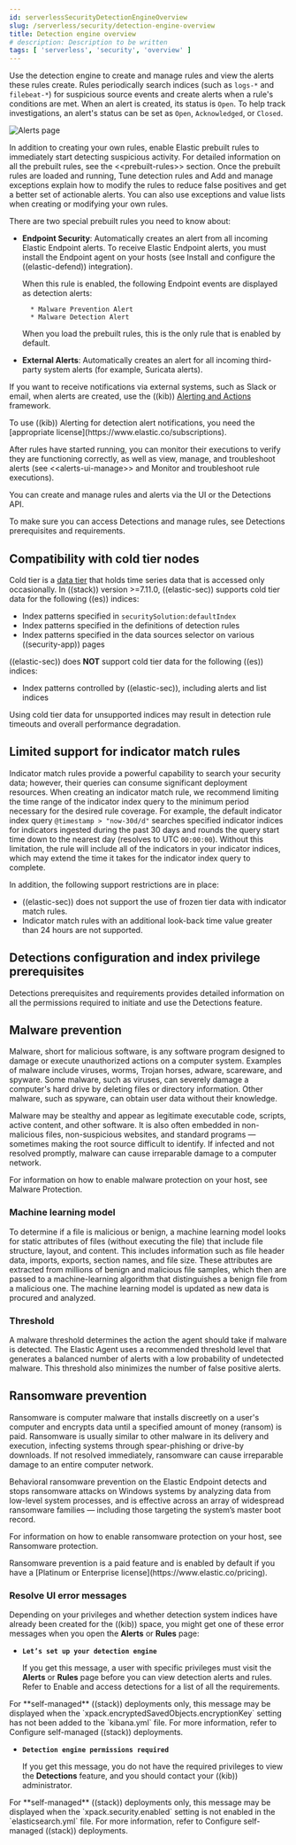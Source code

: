 ```yaml
---
id: serverlessSecurityDetectionEngineOverview
slug: /serverless/security/detection-engine-overview
title: Detection engine overview
# description: Description to be written
tags: [ 'serverless', 'security', 'overview' ]
---
```


<div id="detection-engine-overview"></div>

Use the detection engine to create and manage rules and view the alerts
these rules create. Rules periodically search indices (such as `logs-*` and
`filebeat-*`) for suspicious source events and create alerts when a rule's
conditions are met. When an alert is created, its status is `Open`. To help
track investigations, an alert's <DocLink id="enSecurityAlertsUiManage" section="change-an-alerts-status">status</DocLink> can be set as 
`Open`, `Acknowledged`, or `Closed`.

![Alerts page](../images/detection-engine-overview/-detections-alert-page.png)

In addition to creating <DocLink id="enSecurityRulesUiCreate">your own rules</DocLink>, enable
<DocLink id="enSecurityPrebuiltRulesManagement" section="install-and-enable-elastic-prebuilt-rules">Elastic prebuilt rules</DocLink> to immediately start detecting
suspicious activity. For detailed information on all the prebuilt rules, see the
\<\<prebuilt-rules>> section. Once the prebuilt rules are loaded and
running, <DocLink id="enSecurityTuningDetectionSignals">Tune detection rules</DocLink> and <DocLink id="enSecurityAddExceptions">Add and manage exceptions</DocLink> explain
how to modify the rules to reduce false positives and get a better set of
actionable alerts. You can also use exceptions and value lists when creating or
modifying your own rules.

There are two special prebuilt rules you need to know about:

* <DocLink id="enSecurityEndpointSecurity">**Endpoint Security**</DocLink>:
    Automatically creates an alert from all incoming Elastic Endpoint alerts. To
    receive Elastic Endpoint alerts, you must install the Endpoint agent on your
    hosts (see <DocLink id="enSecurityInstallEndpoint">Install and configure the ((elastic-defend)) integration</DocLink>).

    When this rule is enabled, the following Endpoint events are displayed as
    detection alerts:

        * Malware Prevention Alert
        * Malware Detection Alert

    <DocCallOut title="Note">
    When you load the prebuilt rules, this is the only rule that is enabled
    by default.
    </DocCallOut>

* <DocLink id="enSecurityExternalAlerts">**External Alerts**</DocLink>: Automatically creates an alert for
    all incoming third-party system alerts (for example, Suricata alerts).

If you want to receive notifications via external systems, such as Slack or
email, when alerts are created, use the ((kib))
[Alerting and Actions](((kibana-ref))/alerting-getting-started.html) framework.

<DocCallOut title="Note">
To use ((kib)) Alerting for detection alert notifications, you need the
[appropriate license](https://www.elastic.co/subscriptions).
</DocCallOut>

After rules have started running, you can monitor their executions to verify
they are functioning correctly, as well as view, manage, and troubleshoot
alerts (see \<\<alerts-ui-manage>> and <DocLink id="enSecurityAlertsUiMonitor">Monitor and troubleshoot rule executions</DocLink>).

You can create and manage rules and alerts via the UI or the
<DocLink id="enSecurityRuleApiOverview">Detections API</DocLink>.

<DocCallOut title="Important" color="warning">

To make sure you can access Detections and manage rules, see
<DocLink id="enSecurityDetectionsPermissionsSection">Detections prerequisites and requirements</DocLink>.

</DocCallOut>

<div id="cold-tier-detections"></div>

## Compatibility with cold tier nodes

Cold tier is a [data tier](((ref))/data-tiers.html) that holds time series data that is accessed only occasionally. In ((stack)) version >=7.11.0, ((elastic-sec)) supports cold tier data for the following ((es)) indices:

* Index patterns specified in `securitySolution:defaultIndex`
* Index patterns specified in the definitions of detection rules
* Index patterns specified in the data sources selector on various ((security-app)) pages

((elastic-sec)) does **NOT** support cold tier data for the following ((es)) indices:

* Index patterns controlled by ((elastic-sec)), including alerts and list indices

Using cold tier data for unsupported indices may result in detection rule timeouts and overall performance degradation.

<div id="support-indicator-rules"></div>

## Limited support for indicator match rules

Indicator match rules provide a powerful capability to search your security data; however, their queries can consume significant deployment resources. When creating an <DocLink id="enSecurityRulesUiCreate" section="create-an-indicator-match-rule">indicator match rule</DocLink>, we recommend limiting the time range of the indicator index query to the minimum period necessary for the desired rule coverage. For example, the default indicator index query `@timestamp > "now-30d/d"` searches specified indicator indices for indicators ingested during the past 30 days and rounds the query start time down to the nearest day (resolves to UTC `00:00:00`). Without this limitation, the rule will include all of the indicators in your indicator indices, which may extend the time it takes for the indicator index query to complete.

In addition, the following support restrictions are in place:

* ((elastic-sec)) does not support the use of frozen tier data with indicator match rules.
* Indicator match rules with an additional look-back time value greater than 24 hours are not supported.

<div id="detections-permissions"></div>

## Detections configuration and index privilege prerequisites

<DocLink id="enSecurityDetectionsPermissionsSection">Detections prerequisites and requirements</DocLink> provides detailed information on all the
permissions required to initiate and use the Detections feature.

<div id="malware-prevention"></div>

## Malware prevention

Malware, short for malicious software, is any software program designed to damage or execute unauthorized actions on a
computer system. Examples of malware include viruses, worms, Trojan horses, adware, scareware, and spyware. Some
malware, such as viruses, can severely damage a computer's hard drive by deleting files or directory information. Other
malware, such as spyware, can obtain user data without their knowledge.

Malware may be stealthy and appear as legitimate executable code, scripts, active content, and other software. It is also
often embedded in non-malicious files, non-suspicious websites, and standard programs — sometimes making the root
source difficult to identify. If infected and not resolved promptly, malware can cause irreparable damage to a computer
network.

For information on how to enable malware protection on your host, see <DocLink id="enSecurityConfigureEndpointIntegrationPolicy" section="malware-protection">Malware Protection</DocLink>.

<div id="machine-learning-model"></div>

### Machine learning model

To determine if a file is malicious or benign, a machine learning model looks for static attributes of files (without executing
the file) that include file structure, layout, and content. This includes information such as file header data, imports, exports,
section names, and file size. These attributes are extracted from millions of benign and malicious file samples, which then
are passed to a machine-learning algorithm that distinguishes a benign file from a malicious one. The machine learning
model is updated as new data is procured and analyzed.

### Threshold

A malware threshold determines the action the agent should take if malware is detected. The Elastic Agent uses a recommended threshold level that generates a balanced number of alerts with a low probability of undetected malware. This threshold also minimizes the number of false positive alerts.

<div id="ransomware-prevention"></div>

## Ransomware prevention

Ransomware is computer malware that installs discreetly on a user's computer and encrypts data until a specified amount of money (ransom) is paid. Ransomware is usually similar to other malware in its delivery and execution, infecting systems
through spear-phishing or drive-by downloads. If not resolved immediately, ransomware can cause irreparable damage to an entire computer network.

Behavioral ransomware prevention on the Elastic Endpoint detects and stops ransomware attacks on Windows systems by analyzing data from low-level system processes, and is effective across an array of widespread ransomware families — including those targeting the system’s master boot record.

For information on how to enable ransomware protection on your host, see <DocLink id="enSecurityConfigureEndpointIntegrationPolicy" section="ransomware-protection">Ransomware protection</DocLink>.

<DocCallOut title="Note">
Ransomware prevention is a paid feature and is enabled by default if you have a [Platinum or Enterprise license](https://www.elastic.co/pricing).
</DocCallOut>

### Resolve UI error messages

Depending on your privileges and whether detection system indices have already
been created for the ((kib)) space, you might get one of these error messages when you 
open the **Alerts** or **Rules** page:

* **`Let’s set up your detection engine`**

    If you get this message, a user with specific privileges must visit the
    **Alerts** or **Rules** page before you can view detection alerts and rules.
    Refer to <DocLink id="enSecurityDetectionsPermissionsSection" section="enable-and-access-detections">Enable and access detections</DocLink> for a list of all the requirements.

<DocCallOut title="Note">
For **self-managed** ((stack)) deployments only, this message may be displayed
when the
<DocLink id="serverlessSecurityDetectionEngineOverview" section="detections-configuration-and-index-privilege-prerequisites">`xpack.encryptedSavedObjects.encryptionKey`</DocLink>
setting has not been added to the `kibana.yml` file. For more information, refer to <DocLink id="enSecurityDetectionsPermissionsSection" section="configure-self-managed-((stack))-deployments">Configure self-managed ((stack)) deployments</DocLink>.
</DocCallOut>

* **`Detection engine permissions required`**

    If you get this message, you do not have the
    <DocLink id="serverlessSecurityDetectionEngineOverview" section="detections-configuration-and-index-privilege-prerequisites">required privileges</DocLink> to view the **Detections** feature,
    and you should contact your ((kib)) administrator.

<DocCallOut title="Note">
For **self-managed** ((stack)) deployments only, this message may be
displayed when the <DocLink id="serverlessSecurityDetectionEngineOverview" section="detections-configuration-and-index-privilege-prerequisites">`xpack.security.enabled`</DocLink>
setting is not enabled in the `elasticsearch.yml` file. For more information, refer to <DocLink id="enSecurityDetectionsPermissionsSection" section="configure-self-managed-((stack))-deployments">Configure self-managed ((stack)) deployments</DocLink>.
</DocCallOut>

